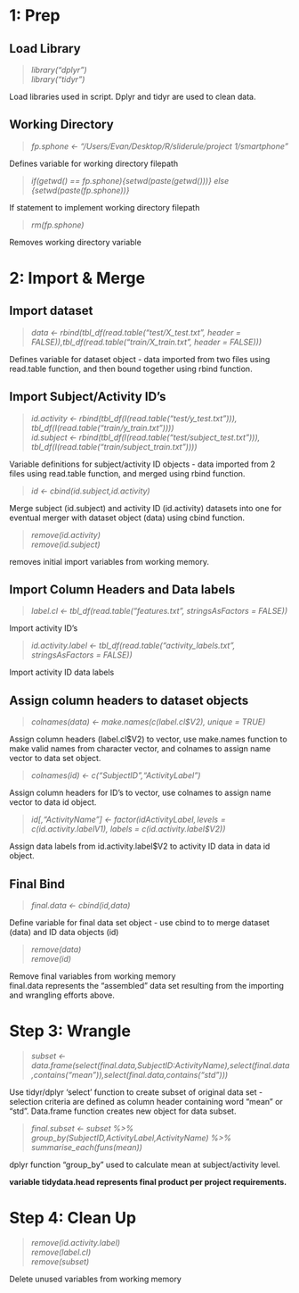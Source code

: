 
# 1: Prep

## Load Library    
>*library("dplyr")*  
>*library("tidyr")*  

Load libraries used in script. Dplyr and tidyr are used to clean data.

## Working Directory  

>*fp.sphone <- "/Users/Evan/Desktop/R/sliderule/project 1/smartphone"*      

Defines variable for working directory filepath  

>*if(getwd() == fp.sphone){setwd(paste(getwd()))} else {setwd(paste(fp.sphone))}*  

If statement to implement working directory filepath  

>*rm(fp.sphone)*  

Removes working directory variable

# 2: Import & Merge  

## Import dataset  

>*data <- rbind(tbl_df(read.table("test/X_test.txt", header = FALSE)),tbl_df(read.table("train/X_train.txt", header = FALSE)))*  

Defines variable for dataset object - data imported from two files using read.table function, and then bound together using rbind function.  

## Import Subject/Activity ID's  

>*id.activity <- rbind(tbl_df(I(read.table("test/y_test.txt"))), tbl_df(I(read.table("train/y_train.txt"))))*  
>*id.subject <- rbind(tbl_df(I(read.table("test/subject_test.txt"))), tbl_df(I(read.table("train/subject_train.txt"))))*  

Variable definitions for subject/activity ID objects - data imported from 2 files using read.table function, and merged using rbind function.  

>*id <- cbind(id.subject,id.activity)*  

Merge subject (id.subject) and activity ID (id.activity) datasets into one for eventual merger with dataset object (data) using cbind function. 

>*remove(id.activity)*  
>*remove(id.subject)*  

removes initial import variables from working memory.  

## Import Column Headers and Data labels  
>*label.cl <- tbl_df(read.table("features.txt", stringsAsFactors = FALSE))*  

Import activity ID's  

>*id.activity.label <- tbl_df(read.table("activity_labels.txt", stringsAsFactors = FALSE))*  

Import activity ID data labels  

## Assign column headers to dataset objects  
>*colnames(data) <- make.names(c(label.cl$V2), unique = TRUE)*   

Assign column headers (label.cl$V2) to vector, use make.names function to make valid names from character vector, and colnames to assign name vector to data set object.  

>*colnames(id) <- c("SubjectID","ActivityLabel")*  

Assign column headers for ID's to vector, use colnames to assign name vector to data id object.  

>*id[,"ActivityName"] <- factor(id$ActivityLabel, levels = c(id.activity.label$V1), labels = c(id.activity.label$V2))*  

Assign data labels from id.activity.label$V2 to activity ID data in data id object.  

## Final Bind  

>*final.data <- cbind(id,data)*  

Define variable for final data set object - use cbind to to merge dataset (data) and ID data objects (id)  

>*remove(data)*  
>*remove(id)*  

Remove final variables from working memory  
final.data represents the "assembled" data set resulting from the importing and wrangling efforts above.  

# Step 3: Wrangle  
>*subset <- data.frame(select(final.data,SubjectID:ActivityName),select(final.data,contains("mean")),select(final.data,contains("std")))*  

Use tidyr/dplyr 'select' function to create subset of original data set - selection criteria are defined as column header containing word "mean" or "std". Data.frame function creates new object for data subset.  

>*final.subset <- subset %>% group_by(SubjectID,ActivityLabel,ActivityName) %>% summarise_each(funs(mean))*  

dplyr function "group_by" used to calculate mean at subject/activity level.  

**variable tidydata.head represents final product per project requirements.**  


# Step 4: Clean Up  
>*remove(id.activity.label)*  
>*remove(label.cl)*  
>*remove(subset)*  

Delete unused variables from working memory  
